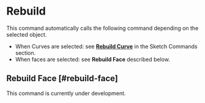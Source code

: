 
# Rebuild

<Reference shortcut="" command="Rebuild" button="Right of Command Bar" />

This command automatically calls the following command depending on the selected object.
- When Curves are selected: see [**Rebuild Curve**](../sketch/rebuild#rebuild-curve) in the Sketch Commands section.
- When faces are selected: see **Rebuild Face** described below.

## Rebuild Face [#rebuild-face]

This command is currently under development.



